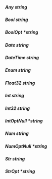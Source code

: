 ##### **Any** string

##### **Bool** string

##### **BoolOpt** *string

##### **Date** string

##### **DateTime** string

##### **Enum** string

##### **Float32** string

##### **Int** string

##### **Int32** string

##### **IntOptNull** *string

##### **Num** string

##### **NumOptNull** *string

##### **Str** string

##### **StrOpt** *string

